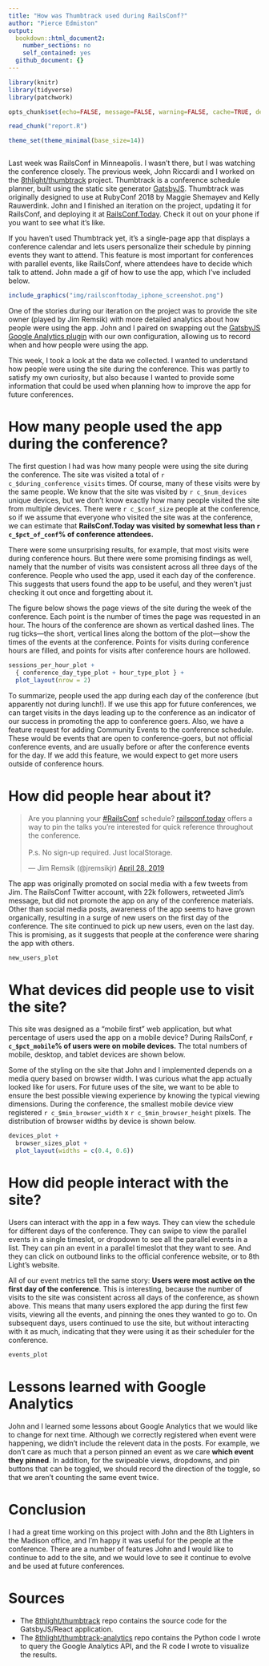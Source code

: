 ```yaml
---
title: "How was Thumbtrack used during RailsConf?"
author: "Pierce Edmiston"
output:
  bookdown::html_document2:
    number_sections: no
    self_contained: yes
  github_document: {}
---
```

```r
library(knitr)
library(tidyverse)
library(patchwork)

opts_chunk$set(echo=FALSE, message=FALSE, warning=FALSE, cache=TRUE, dev="svg")

read_chunk("report.R")

theme_set(theme_minimal(base_size=14))
```
```r
```

Last week was RailsConf in Minneapolis. I wasn't there, but I was watching the
conference closely. The previous week, John Riccardi and I worked on the
[8thlight/thumbtrack](https://github.com/8thlight/thumbtrack) project.
Thumbtrack is a conference schedule planner, built using the static site
generator [GatsbyJS](https://www.gatsbyjs.org/). Thumbtrack was originally
designed to use at
RubyConf 2018 by Maggie Shemayev and Kelly Rauwerdink. John and I finished an
iteration on the project, updating it for RailsConf, and deploying it at
[RailsConf.Today](https://railsconf.today). Check it out on your phone if you
want to see what it's like.

If you haven't used Thumbtrack yet, it’s a single-page app that
displays a conference calendar and lets users personalize their schedule
by pinning events they want to attend. This feature is most important
for conferences with parallel events, like RailsConf, where attendees
have to decide which talk to attend. John made a gif of how to use the app,
which I've included below.

```r
include_graphics("img/railsconftoday_iphone_screenshot.png")
```

One of the stories during our iteration on the project was to provide the site
owner (played by Jim Remsik) with more detailed analytics about how people were
using the app. John and I paired on swapping out the [GatsbyJS Google Analytics
plugin](https://www.gatsbyjs.org/packages/gatsby-plugin-google-analytics/) with
our own configuration, allowing us to record when and how people were using the
app.

This week, I took a look at the data we collected. I wanted to understand how
people were using the site during the conference.  This was partly to satisfy my
own curiosity, but also because I wanted to provide some information that could 
be used when planning how to improve the app for future conferences.

# How many people used the app during the conference?

The first question I had was how many people were using the site during the
conference. The site was visited a total of `r c_$during_conference_visits`
times. Of course, many of these visits were by the same people. We know that
the site was visited by `r c_$num_devices` unique devices, but we don't know
exactly how many people visited the site from multiple devices. There were
`r c_$conf_size` people at the conference, so if we assume that everyone
who visited the site was at the conference, we can estimate that
**RailsConf.Today was visited by somewhat less than `r c_$pct_of_conf`% of
conference attendees.**

There were some unsurprising results, for example, that most visits were during
conference hours. But there were some promising findings as well, namely that
the number of visits was consistent across all three days of the conference.
People who used the app, used it each day of the conference. This suggests that
users found the app to be useful, and they weren't just checking it out once
and forgetting about it.

The figure below shows the page views of the site during the week of the
conference. Each point is the number of times the page was requested in an hour.
The hours of the conference are shown as vertical dashed lines. The rug
ticks---the short, vertical lines along the bottom of the plot---show the times
of the events at the conference. Points for visits during conference hours are
filled, and points for visits after conference hours are hollowed.

```r
sessions_per_hour_plot +
  { conference_day_type_plot + hour_type_plot } +
  plot_layout(nrow = 2)
```

To summarize, people used the app during each day of the conference (but
apparently not during lunch!). If we use this app for future conferences, we can
target visits in the days leading up to the conference as an indicator of our
success in promoting the app to conference goers. Also, we have a feature
request for adding Community Events to the conference schedule. These would be
events that are open to conference-goers, but not official conference events,
and are usually before or after the conference events for the day. If we add
this feature, we would expect to get more users outside of conference hours.

# How did people hear about it?

<blockquote class="twitter-tweet" data-lang="en"><p lang="en" dir="ltr">Are you planning your <a href="https://twitter.com/hashtag/RailsConf?src=hash&amp;ref_src=twsrc%5Etfw">#RailsConf</a> schedule? <a href="https://railsconf.today">railsconf.today</a> offers a way to pin the talks you’re interested for quick reference throughout the conference.<br><br>P.s. No sign-up required. Just localStorage.</p>&mdash; Jim Remsik (@jremsikjr) <a href="https://twitter.com/jremsikjr/status/1122511627507646466?ref_src=twsrc%5Etfw">April 28, 2019</a></blockquote>

The app was originally promoted on social media with a few tweets from Jim. The
RailsConf Twitter account, with 22k followers, retweeted Jim's message, but did
not promote the app on any of the conference materials. Other than social media
posts, awareness of the app seems to have grown organically, resulting in a
surge of new users on the first day of the conference. The site continued to
pick up new users, even on the last day. This is promising, as it suggests that
people at the conference were sharing the app with others.

```r
new_users_plot
```

# What devices did people use to visit the site?

This site was designed as a "mobile first" web application, but what percentage
of users used the app on a mobile device? During RailsConf, **`r c_$pct_mobile`%
of users were on mobile devices.** The total numbers of mobile, desktop, and
tablet devices are shown below.

Some of the styling on the site that John and I implemented depends on a media
query based on browser width. I was curious what the app actually looked like
for users. For future uses of the site, we want to be able to ensure the best
possible viewing experience by knowing the typical viewing dimensions. During
the conference, the smallest mobile device view registered
`r c_$min_browser_width` x `r c_$min_browser_height` pixels. The distribution of
browser widths by device is shown below.

```r
devices_plot +
  browser_sizes_plot +
  plot_layout(widths = c(0.4, 0.6))
```

# How did people interact with the site?

Users can interact with the app in a few ways. They can view the schedule for
different days of the conference. They can swipe to view the parallel events in
a single timeslot, or dropdown to see all the parallel events in a list. They
can pin an event in a parallel timeslot that they want to see. And they can
click on outbound links to the official conference website, or to 8th Light's
website.

All of our event metrics tell the same story: **Users were most active on the
first day of the conference**. This is interesting, because the number of visits
to the site was consistent across all days of the conference, as shown above.
This means that many users explored the app during the first few visits, viewing
all the events, and pinning the ones they wanted to go to. On subsequent days,
users continued to use the site, but without interacting with it as much,
indicating that they were using it as their scheduler for the conference.

```r
events_plot
```

# Lessons learned with Google Analytics

John and I learned some lessons about Google Analytics that we would like to
change for next time. Although we correctly registered when event were
happening, we didn't include the relevent data in the posts. For example, we
don't care as much that a person pinned an event as we care **which event they
pinned**. In addition, for the swipeable views, dropdowns, and pin buttons that
can be toggled, we should record the direction of the toggle, so that we aren't
counting the same event twice.

# Conclusion

I had a great time working on this project with John and the 8th Lighters in the
Madison office, and I'm happy it was useful for the people at the conference.
There are a number of features John and I would like to continue to add to the
site, and we would love to see it continue to evolve and be used at future
conferences.

# Sources

* The [8thlight/thumbtrack](https://github.com/8thlight/thumbtrack) repo contains the source
  code for the GatsbyJS/React application.
* The [8thlight/thumbtrack-analytics](https://github.com/8thlight/thumbtrack-analytics) repo
  contains the Python code I wrote to query the Google Analytics API, and the R code I wrote
  to visualize the results.
